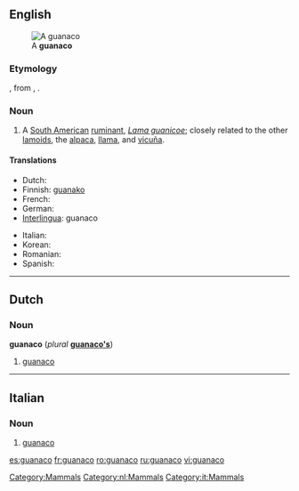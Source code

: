 ==English==
[[File:Guanaco 09.24.jpg|thumb|A '''guanaco''']]
===Etymology===
{{etyl|es}}, from {{etyl|qu}} {{term|wanaku|lang=qu}}, {{term|huanaco|lang=qu}}.

===Noun===
{{wikipedia}}
{{en-noun}}

# A [[South American]] [[ruminant]], ''[[Lama guanicoe]]''; closely related to the other [[lamoid]]s, the [[alpaca]], [[llama]], and [[vicuña]].

====Translations====
{{trans-top|Lama guanicoe}}
* Dutch: {{t-|nl|guanaco}}
* Finnish: [[guanako]]
* French: {{t+|fr|guanaco|m}}
* German: {{t|de|Guanako|n}}
* [[Interlingua]]: guanaco
{{trans-mid}}
* Italian: {{t-|it|guanaco|m}}
* Korean: {{t|ko|과나코|tr=gwanako}}
* Romanian: {{t+|ro|guanaco|m}}
* Spanish: {{t+|es|guanaco|m}}
{{trans-bottom}}

[[Category:Mammals]]

----

==Dutch==

===Noun===
'''guanaco''' (''plural'' '''[[guanaco's]]''')

# [[#English|guanaco]]

[[Category:nl:Mammals]]

----

==Italian==

===Noun===
{{it-noun|guanac|m|o|hi}}

# [[#English|guanaco]]

[[Category:it:Mammals]]

[[es:guanaco]]
[[fr:guanaco]]
[[ro:guanaco]]
[[ru:guanaco]]
[[vi:guanaco]]
